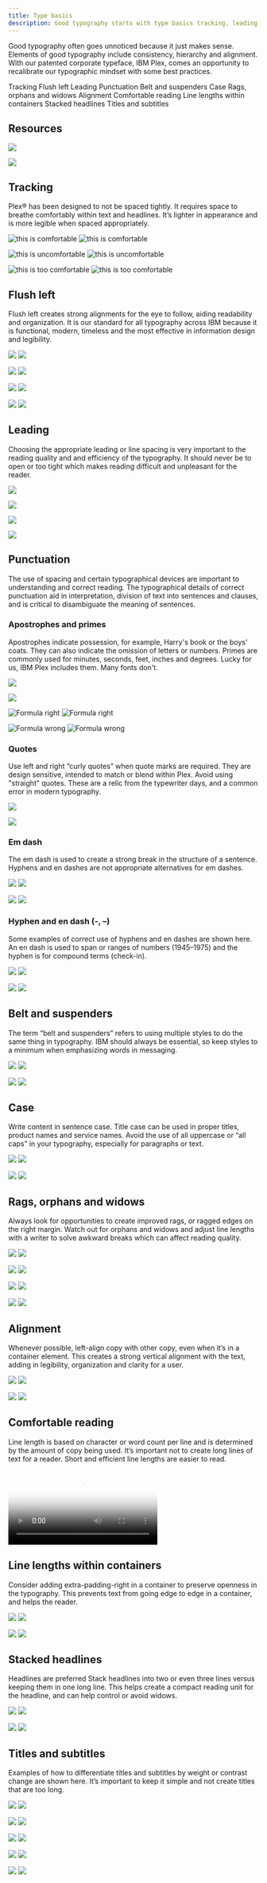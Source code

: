 ```yaml
---
title: Type basics
description: Good typography starts with type basics tracking, leading, alignment and line length. Find guidance for best practices in the use of IBM IBM Plex®.
---
```


<PageDescription>

Good typography often goes unnoticed because it just makes sense. Elements of good typography include consistency, hierarchy and alignment. With our patented corporate typeface, IBM Plex, comes an opportunity to recalibrate our typographic mindset with some best practices.

</PageDescription>

<AnchorLinks>
  <AnchorLink>Tracking</AnchorLink>
  <AnchorLink>Flush left</AnchorLink>
  <AnchorLink>Leading</AnchorLink>
  <AnchorLink>Punctuation</AnchorLink>
  <AnchorLink>Belt and suspenders</AnchorLink>
  <AnchorLink>Case</AnchorLink>
  <AnchorLink>Rags, orphans and widows</AnchorLink>
  <AnchorLink>Alignment</AnchorLink>
  <AnchorLink>Comfortable reading</AnchorLink>
  <AnchorLink>Line lengths within containers</AnchorLink>
  <AnchorLink>Stacked headlines</AnchorLink>
  <AnchorLink>Titles and subtitles</AnchorLink>
</AnchorLinks>

## Resources

<Row className="resource-card-group">
<Column colMd={4} colLg={4} noGutterSm>
    <ResourceCard
      subTitle="IBM Plex® latest typeface version"
      aspectRatio="2:1"
      href="https://github.com/IBM/plex/releases/latest"
      >

![](../images/github-icon.png)

  </ResourceCard>
</Column>
<Column colMd={4} colLg={4} noGutterSm>
    <ResourceCard
      subTitle="IBM Plex® website"
      aspectRatio="2:1"
      href="https://www.ibm.com/plex/"
      >

![](../images/eye.svg)

  </ResourceCard>
</Column>
</Row>

## Tracking

Plex® has been designed to not be spaced tightly. It requires space to breathe comfortably within text and headlines. It’s lighter in appearance and is more legible when spaced appropriately.

<DoDontRow>
<DoDont colMd="12" colLg="12">
<ArtDirection>

![this is comfortable](../images/this-is-comfortable-mobile.svg)
![this is comfortable](../images/this-is-comfortable-desktop.svg)

</ArtDirection>
</DoDont>
</DoDontRow>

<DoDontRow>
<DoDont type="dont" colMd="12" colLg="12">
<ArtDirection>

![this is uncomfortable](../images/this-is-uncomfortable-mobile.svg)
![this is uncomfortable](../images/this-is-uncomfortable-desktop.svg)

</ArtDirection>
</DoDont>
</DoDontRow>

<DoDontRow>
<DoDont type="dont" colMd="12" colLg="12">
<ArtDirection>

![this is too comfortable](../images/this-is-too-comfortable-mobile.svg)
![this is too comfortable](../images/this-is-too-comfortable-desktop.svg)

</ArtDirection>

</DoDont>
</DoDontRow>

## Flush left

Flush left creates strong alignments for the eye to follow, aiding readability and organization. It is our standard for all typography across IBM because it is functional, modern, timeless and the most effective in information design and legibility.

<DoDontRow>
<DoDont>
<ArtDirection>

![](../images/modern-and-sharp-right-mobile.svg)
![](../images/modern-and-sharp-right.svg)

</ArtDirection>
</DoDont>

<DoDont type="dont">
<ArtDirection>

![](../images/modern-and-sharp-wrong-mobile.svg)
![](../images/modern-and-sharp-wrong.svg)

</ArtDirection>
</DoDont>
</DoDontRow>

<DoDontRow>
<DoDont type="dont">
<ArtDirection>

![](../images/modern-and-sharp-wrong-center-mobile.svg)
![](../images/modern-and-sharp-wrong-center.svg)

</ArtDirection>
</DoDont>

<DoDont type="dont">
<ArtDirection>

![](../images/modern-and-sharp-wrong-double.svg)
![](../images/modern-and-sharp-wrong-double-mobile.svg)

</ArtDirection>
</DoDont>
</DoDontRow>

## Leading

Choosing the appropriate leading or line spacing is very important to the reading quality and and efficiency of the typography. It should never be to open or too tight which makes reading difficult and unpleasant for the reader.

<DoDontRow>
<DoDont>

![](../images/leading-do-1.svg)

</DoDont>

<DoDont type="dont">

![](../images/leading-dont-1.svg)

</DoDont>
</DoDontRow>

<DoDontRow>
<DoDont>

![](../images/leading-do-2.svg)

</DoDont>
<DoDont type="dont">

![](../images/leading-dont-2.svg)

</DoDont>
</DoDontRow>

## Punctuation

The use of spacing and certain typographical devices are important to understanding and correct reading. The typographical details of correct punctuation aid in interpretation, division of text into sentences and clauses, and is critical to disambiguate the meaning of sentences.

### Apostrophes and primes

Apostrophes indicate possession, for example, Harry's book or the boys' coats. They can also indicate the omission of letters or numbers. Primes are commonly used for minutes, seconds, feet, inches and degrees. Lucky for us, IBM Plex includes them. Many fonts don't.

<DoDontRow>
<DoDont>

![](../images/i-m-right-mobile.svg)

</DoDont>
<DoDont type="dont">

![](../images/i-m-wrong-mobile.svg)

</DoDont>
</DoDontRow>

<DoDontRow>
<DoDont>
<ArtDirection>

![Formula right](../images/formula-right-mobile.svg)
![Formula right](../images/formula-right.svg)

</ArtDirection>
</DoDont>
<DoDont type="dont">
<ArtDirection>

![Formula wrong](../images/formula-wrong-mobile.svg)
![Formula wrong](../images/formula-wrong.svg)

</ArtDirection>
</DoDont>
</DoDontRow>

### Quotes

Use left and right “curly quotes” when quote marks are required. They are design sensitive, intended to match or blend within Plex. Avoid using "straight" quotes. These are a relic from the typewriter days, and a common error in modern typography.

<DoDontRow>
<DoDont>

![](../images/punctuation-quotes-do.svg)

</DoDont>
<DoDont type="dont">

![](../images/punctuation-quotes-dont.svg)

</DoDont>
</DoDontRow>

### Em dash

The em dash is used to create a strong break in the structure of a sentence. Hyphens and en dashes are not appropriate alternatives for em dashes.

<DoDontRow>
<DoDont colMd="12" colLg="12">
<ArtDirection>

![](../images/the-em-dash-right-mobile.svg)
![](../images/the-em-dash-right-desktop.svg)

</ArtDirection>
</DoDont>
</DoDontRow>

<DoDontRow>
<DoDont type="dont" colMd="12" colLg="12">
<ArtDirection>

![](../images/the-em-dash-wrong-mobile.svg)
![](../images/the-em-dash-wrong-desktop.svg)

</ArtDirection>
</DoDont>
</DoDontRow>

### Hyphen and en dash (-, –)

Some examples of correct use of hyphens and en dashes are shown here. An en dash is used to span or ranges of numbers (1945–1975) and the hyphen is for compound terms (check-in).

<DoDontRow>
<DoDont colMd={4} colLg={6}>
<ArtDirection>

![](../images/hyphen-en-dash-right-mobile.svg)
![](../images/hyphen-en-dash-right-desktop.svg)

</ArtDirection>
</DoDont>
<DoDont type="dont" colMd={4} colLg={6}>
<ArtDirection>

![](../images/hyphen-en-dash-wrong-mobile.svg)
![](../images/hyphen-en-dash-wrong-desktop.svg)

</ArtDirection>
</DoDont>
</DoDontRow>

## Belt and suspenders

The term “belt and suspenders” refers to using multiple styles to do the same thing in typography. IBM should always be essential, so keep styles to a minimum when emphasizing words in messaging.

<DoDontRow>
<DoDont colMd={4} colLg={6}>
<ArtDirection>

![](../images/belt-and-suspenders-right-mobile.svg)
![](../images/belt-and-suspenders-right-desktop.svg)

</ArtDirection>
</DoDont>
<DoDont type="dont" colMd={4} colLg={6}>
<ArtDirection>

![](../images/belt-and-suspenders-wrong-mobile.svg)
![](../images/belt-and-suspenders-wrong-desktop.svg)

</ArtDirection>
</DoDont>
</DoDontRow>

## Case

Write content in sentence case. Title case can be used in proper titles, product names and service names. Avoid the use of all uppercase or “all caps” in your typography, especially for paragraphs or text.

<DoDontRow>
<DoDont type="do" colMd={12} colLg={12}>
<ArtDirection>

![](../images/i-m-easier-to-read-mobile.svg)
![](../images/i-m-easier-to-read-desktop.svg)

</ArtDirection>
</DoDont>
</DoDontRow>

<DoDontRow>
<DoDont type="dont" colMd={12} colLg={12}>
<ArtDirection>

![](../images/i-m-harder-to-read-mobile.svg)
![](../images/i-m-harder-to-read-desktop.svg)

</ArtDirection>
</DoDont>
</DoDontRow>

## Rags, orphans and widows

Always look for opportunities to create improved rags, or ragged edges on the right margin. Watch out for orphans and widows and adjust line lengths with a writer to solve awkward breaks which can affect reading quality.

<DoDontRow>
<DoDont colMd={4} colLg={6}>
<ArtDirection>

![](../images/Duo_Mobile_TypeBasics_Rags_orphans_and_widows_do_01.svg)
![](../images/rags-orphans-widows-do-1.svg)

</ArtDirection>
</DoDont>
<DoDont type="dont" colMd={4} colLg={6}>
<ArtDirection>

![](../images/Duo_Mobile_TypeBasics_Rags_orphans_and_widows_dont_01.svg)
![](../images/rags-orphans-widows-dont-1.svg)

</ArtDirection>
</DoDont>
</DoDontRow>

<DoDontRow>
<DoDont colMd={4} colLg={6}>
<ArtDirection>

![](../images/Duo_Mobile_TypeBasics_Rags_orphans_and_widows_do_02.svg)
![](../images/rags-orphans-widows-do-2.svg)

</ArtDirection>
</DoDont>
<DoDont type="dont" colMd={4} colLg={6}>
<ArtDirection>

![](../images/Duo_Mobile_TypeBasics_Rags_orphans_and_widows_dont_02.svg)
![](../images/rags-orphans-widows-dont-2.svg)

</ArtDirection>
</DoDont>
</DoDontRow>

## Alignment

Whenever possible, left-align copy with other copy, even when it’s in a container element. This creates a strong vertical alignment with the text, adding in legibility, organization and clarity for a user.

<DoDontRow>
<DoDont colMd={12} colLg={12}>
<ArtDirection>

![](../images/type-to-type-right-mobile.svg)
![](../images/type-to-type-right-desktop.svg)

</ArtDirection>
</DoDont>
</DoDontRow>

<DoDontRow>
<DoDont colMd={12} colLg={12}>
<ArtDirection>

![](../images/type-to-image-right-mobile.svg)
![](../images/type-to-image-right-desktop.svg)

</ArtDirection>
</DoDont>
</DoDontRow>

## Comfortable reading

Line length is based on character or word count per line and is determined by the amount of copy being used. It’s important not to create long lines of text for a reader. Short and efficient line lengths are easier to read.

<Video
  src="/videos/type-basics-comfortable-reading.mp4"
  poster="/images/type-basics-comfortable-reading.gif"
/>

## Line lengths within containers

Consider adding extra-padding-right in a container to preserve openness in the typography. This prevents text from going edge to edge in a container, and helps the reader.

<DoDontRow>
<DoDont colMd={4} colLg={6}>
<ArtDirection>

![](../images/Duo_Mobile_TypeBasics_Line_lengths_within_containers_do.svg)
![](../images/line-lengths-do.svg)

</ArtDirection>
</DoDont>
<DoDont type="dont" colMd={4} colLg={6}>
<ArtDirection>

![](../images/Duo_Mobile_TypeBasics_Line_lengths_within_containers_dont.svg)
![](../images/line-lengths-dont.svg)

</ArtDirection>
</DoDont>
</DoDontRow>

## Stacked headlines

Headlines are preferred Stack headlines into two or even three lines versus keeping them in one long line. This helps create a compact reading unit for the headline, and can help control or avoid widows.

<DoDontRow>
<DoDont colMd={12} colLg={12}>
<ArtDirection>

![](../images/Duo_Mobile_TypeBasics_Stacked_headlines_do.svg)
![](../images/stacked-headlines-do.svg)

</ArtDirection>
</DoDont>
</DoDontRow>

<DoDontRow>
<DoDont type="dont" colMd={12} colLg={12}>
<ArtDirection>

![](../images/Duo_Mobile_TypeBasics_Stacked_headlines_dont.svg)
![](../images/stacked-headlines-dont.svg)

</ArtDirection>
</DoDont>
</DoDontRow>

## Titles and subtitles

Examples of how to differentiate titles and subtitles by weight or contrast change are shown here. It’s important to keep it simple and not create titles that are too long.

<DoDontRow>
<DoDont caption="Bold with regular">
<ArtDirection>

![](../images/keep-it-simple-right-1-mobile.svg)
![](../images/keep-it-simple-right-1.svg)

</ArtDirection>
</DoDont>
<DoDont caption="Semibold with Light">
<ArtDirection>

![](../images/keep-it-simple-right-2-mobile.svg)
![](../images/keep-it-simple-right-2.svg)

</ArtDirection>
</DoDont>
<DoDont caption="Contrast with one weight">
<ArtDirection>

![](../images/keep-it-simple-right-3-mobile.svg)
![](../images/keep-it-simple-right-3.svg)

</ArtDirection>
</DoDont>
</DoDontRow>

<DoDontRow>
<DoDont caption="Scale with one weight">
<ArtDirection>

![](../images/keep-it-simple-right-4-mobile.svg)
![](../images/keep-it-simple-right-4.svg)

</ArtDirection>
</DoDont>
<DoDont caption="Scale with one weight">
<ArtDirection>

![](../images/keep-it-simple-right-5-mobile.svg)
![](../images/keep-it-simple-right-5.svg)

</ArtDirection>
</DoDont>
</DoDontRow>
